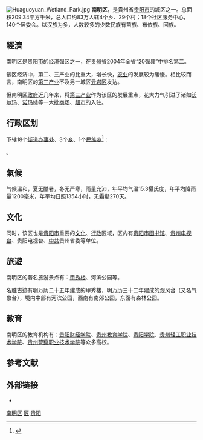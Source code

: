 {{Infobox China County
| county =南明区
| Photo =南明区.jpg
| Photoname=从[[贵旅大厦|贵旅大厦]]望南明区。
| state =贵州省
| map =
| map size =
| mapofstate=
| Pinyin =
| Belong =[[贵州省|贵州省]][[贵阳市|贵阳市]]
| Types=
| admincode =
| founded =
| seat =箭道街
| officerTitle=
| officer =
| division =
| town=
| township=
| subdistrict=
| dialect=
| post code=550002
| phone code =0851
| coordinate =
| area =209.34平方千米
| area land =
| area water =
| census yr =2013
| pop =83万
| density =
| GDP =301.7亿元（2011年）
| web =http://www.nanming.gov.cn
}}
[[File:Huaguoyuan_Wetland_Park.jpg|thumb]]
'''南明区'''，是貴州省[[贵阳市|贵阳市]]的城区之一。总面积209.34平方千米，总人口约83万人辖4个乡、29个村；18个社区服务中心，140个居委会。以汉族为多，人数较多的少数民族有苗族、布依族、回族。

==經濟==

南明区是[[贵阳市|贵阳市]]的[[经济|经济]]强区之一，在[[贵州省|贵州省]]2004年全省“20强县”中排名第二。

该区经济中，第二、三产业的比重大，增长快，[[农业|农业]]的发展较为缓慢。相比较而言，南明区的[[第三产业|第三产业]]不及另一城区[[云岩区|云岩区]]发达。

但南明区[[政府|政府]]近几年来，将[[第三产业|第三产业]]作为该区的发展重点，花大力气引进了诸如[[沃尔玛|沃尔玛]]、[[诺玛特|诺玛特]]等一大批[[商场|商场]]、[[超市|超市]]的入驻。

== 行政区划 ==
{{PAGENAMEBASE}}下辖18个[[街道办事处|街道办事处]]、3个[[乡_(中华人民共和国)|乡]]、1个[[民族乡|民族乡]]<ref>{{PRC admin/ref sgc|52/01/02}}</ref>：

{{PRC admin/children|52/01/02}}。

==氣候==

气候温和，夏无酷暑，冬无严寒，雨量充沛，年平均气温15.3攝氏度，年平均降雨量1200毫米，年平均日照1354小时，无霜期270天。

==文化==

同时，该区也是[[贵阳市|贵阳市]]重要的[[文化|文化]]、[[行政|行政]]区域，区内有[[贵阳市|贵阳市]][[图书馆|图书馆]]、[[贵州电视台|贵州电视台]]、贵阳电视台、[[中共|中共]]贵州省委等单位。

==旅遊==

南明区的著名旅游景点有：[[甲秀楼|甲秀楼]]、河滨公园等。

名胜古迹有明万历二十五年建成的甲秀楼，明万历三十二年建成的观风台（又名气象台），境内中部有河滨公园，西南有南郊公园，东面有森林公园。

==教育==

南明区的教育机构有：[[贵阳财经学院|贵阳财经学院]]、[[贵州教育学院|贵州教育学院]]、[[贵阳学院|贵阳学院]]、[[贵州轻工职业技术学院|贵州轻工职业技术学院]]、[[贵州警察职业技术学院|贵州警察职业技术学院]]等众多高校。

== 参考文献 ==
{{reflist}}

== 外部链接 ==
* {{Official website|http://www.nanming.gov.cn/|name=南明区人民政府}}

{{南明区行政区划}}
{{贵阳市行政区划}}
{{贵州行政区划}}

[[Category:南明区|]]
[[Category:贵阳区县市|区]]
[[Category:贵州市辖区|贵阳]]